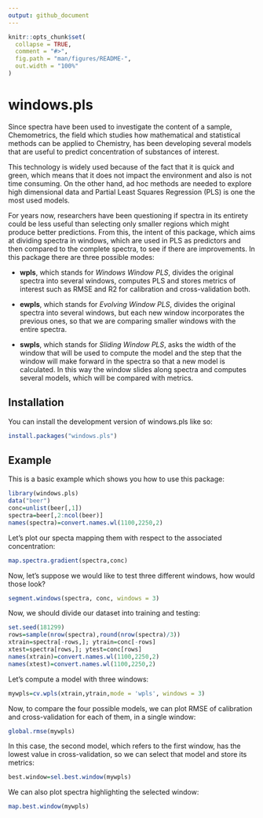 ---
output: github_document
---

<!-- README.md is generated from README.Rmd. Please edit that file -->

```{r, include = FALSE}
knitr::opts_chunk$set(
  collapse = TRUE,
  comment = "#>",
  fig.path = "man/figures/README-",
  out.width = "100%"
)
```

# windows.pls

<!-- badges: start -->
<!-- badges: end -->

Since spectra have been used to investigate the content of a sample, Chemometrics, the field which studies how mathematical and statistical methods can be applied to Chemistry, has been developing several models that are useful to predict concentration of substances of interest. 

This technology is widely used because of the fact that it is quick and green, which means that it does not impact the environment and also is not time consuming. On the other hand, ad hoc methods are needed to explore high dimensional data and Partial Least Squares Regression (PLS) is one the most used models.

For years now, researchers have been questioning if spectra in its entirety could be less useful than selecting only smaller regions which might produce better predictions. From this, the intent of this package, which aims at dividing spectra in windows, which are used in PLS as predictors and then compared to the complete spectra, to see if there are improvements. In this package there are three possible modes:

* **wpls**, which stands for *Windows Window PLS*, divides the original spectra into several windows, computes PLS and stores metrics of interest such as RMSE and R2 for calibration and cross-validation both.

* **ewpls**, which stands for *Evolving Window PLS*, divides the original spectra into several windows, but each new window incorporates the previous ones, so that we are comparing smaller windows with the entire spectra.

* **swpls**, which stands for *Sliding Window PLS*, asks the width of the window that will be used to compute the model and the step that the window will make forward in the spectra so that a new model is calculated. In this way the window slides along spectra and computes several models, which will be compared with metrics.


## Installation

You can install the development version of windows.pls like so:

``` r
install.packages("windows.pls")
```

## Example

This is a basic example which shows you how to use this package:

```{r example}
library(windows.pls)
data("beer")
conc=unlist(beer[,1])
spectra=beer[,2:ncol(beer)]
names(spectra)=convert.names.wl(1100,2250,2)
```

Let's plot our specta mapping them with respect to the associated concentration:

```{r}
map.spectra.gradient(spectra,conc)
```

Now, let's suppose we would like to test three different windows, how would those look? 

```{r}
segment.windows(spectra, conc, windows = 3)
```

Now, we should divide our dataset into training and testing:

```{r}
set.seed(181299)
rows=sample(nrow(spectra),round(nrow(spectra)/3))
xtrain=spectra[-rows,]; ytrain=conc[-rows]
xtest=spectra[rows,]; ytest=conc[rows]
names(xtrain)=convert.names.wl(1100,2250,2)
names(xtest)=convert.names.wl(1100,2250,2)
```


Let's compute a model with three windows:

```{r}
mywpls=cv.wpls(xtrain,ytrain,mode = 'wpls', windows = 3)
```

Now, to compare the four possible models, we can plot RMSE of calibration and cross-validation for each of them, in a single window:

```{r}
global.rmse(mywpls)
```

In this case, the second model, which refers to the first window, has the lowest value in cross-validation, so we can select that model and store its metrics:

```{r}
best.window=sel.best.window(mywpls)
```
We can also plot spectra highlighting the selected window:

```{r}
map.best.window(mywpls)
```

